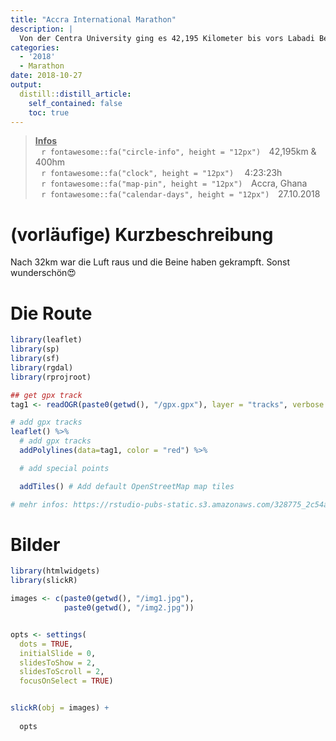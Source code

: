 ```yaml
---
title: "Accra International Marathon"
description: |
  Von der Centra University ging es 42,195 Kilometer bis vors Labadi Beach Hotel. Hitze, Verkehr & eine Menge Chaos auf den Straßen. Ein Marathondebut, vor dem man sich nicht verstecken braucht.
categories: 
  - '2018'
  - Marathon
date: 2018-10-27
output:
  distill::distill_article:
    self_contained: false
    toc: true
---
```

>
<p style="text-align: left;"> 
<u><b> Infos </u></b><br>
&ensp;&thinsp;`r fontawesome::fa("circle-info", height = "12px")`&ensp;&thinsp;  42,195km & 400hm <br>
&ensp;&thinsp;`r fontawesome::fa("clock", height = "12px")` &ensp;&thinsp; 4:23:23h <br>
&ensp;&thinsp;`r fontawesome::fa("map-pin", height = "12px")`&ensp;&thinsp;  Accra, Ghana <br>
&ensp;&thinsp;`r fontawesome::fa("calendar-days", height = "12px")`&ensp;&thinsp; 27.10.2018  

# (vorläufige) Kurzbeschreibung
Nach 32km war die Luft raus und die Beine haben gekrampft. Sonst wunderschön😍

# Die Route
```r
library(leaflet)
library(sp)
library(sf)
library(rgdal)
library(rprojroot)

## get gpx track
tag1 <- readOGR(paste0(getwd(), "/gpx.gpx"), layer = "tracks", verbose = FALSE)

# add gpx tracks
leaflet() %>%
  # add gpx tracks
  addPolylines(data=tag1, color = "red") %>%

  # add special points

  addTiles() # Add default OpenStreetMap map tiles

# mehr infos: https://rstudio-pubs-static.s3.amazonaws.com/328775_2c54adb6ac734563b88c14bce515b012.html

```

# Bilder

```r
library(htmlwidgets)
library(slickR)

images <- c(paste0(getwd(), "/img1.jpg"),
            paste0(getwd(), "/img2.jpg"))


opts <- settings(
  dots = TRUE,
  initialSlide = 0,
  slidesToShow = 2, 
  slidesToScroll = 2, 
  focusOnSelect = TRUE)


slickR(obj = images) +
  
  opts

```